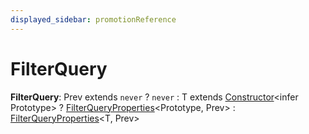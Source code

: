 ```yaml
---
displayed_sidebar: promotionReference
---
```



# FilterQuery

 **FilterQuery**: Prev extends `never` ? `never` : T extends [Constructor](../promotion.Constructor/page.mdx)&#60;infer Prototype&#62; ? [FilterQueryProperties](../promotion.FilterQueryProperties/page.mdx)&#60;Prototype, Prev&#62; : [FilterQueryProperties](../promotion.FilterQueryProperties/page.mdx)&#60;T, Prev&#62;
